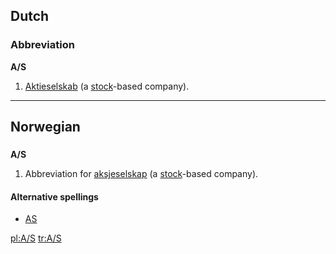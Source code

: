 {{see|Appendix:Variations of "as"}}

==Dutch==
===Abbreviation===
'''A/S'''

# {{law}} [[Aktieselskab]] (a [[stock]]-based company).

----

==Norwegian==
==={{abbreviation|lang=Norwegian}}===
'''A/S'''
# {{law}} Abbreviation for [[aksjeselskap]] (a [[stock]]-based company).

====Alternative spellings====
*[[AS]]

[[pl:A/S]]
[[tr:A/S]]